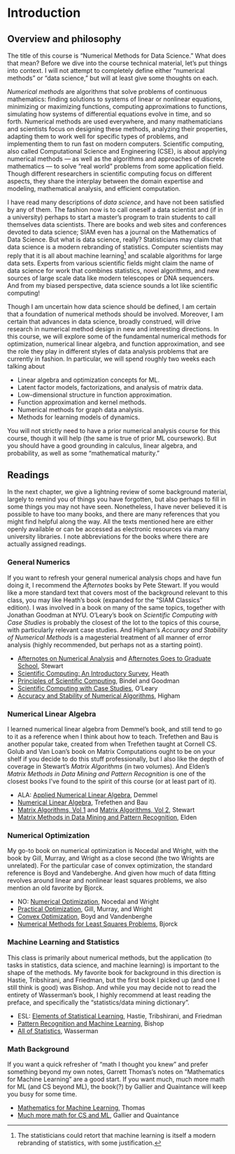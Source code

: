 # Introduction

## Overview and philosophy

The title of this course is "Numerical Methods for Data Science."
What does that mean?  Before we dive into the course technical material, let's put things into context.
I will not attempt to completely define either "numerical methods" or "data science," but will at least give some thoughts on each.

*Numerical methods* are algorithms that solve problems of continuous mathematics: finding solutions to systems of linear or nonlinear equations, minimizing or maximizing functions, computing approximations to functions, simulating how systems of differential equations evolve in time, and so forth.
Numerical methods are used everywhere, and many mathematicians and scientists focus on designing these methods, analyzing their properties, adapting them to work well for specific types of problems, and implementing them to run fast on modern computers.
Scientific computing, also called Computational Science and Engineering (CSE), is about applying numerical methods --- as well as the algorithms and approaches of discrete mathematics --- to solve "real world" problems from some application field.
Though different researchers in scientific computing focus on different aspects, they share the interplay between the domain expertise and modeling, mathematical analysis, and efficient computation.

I have read many descriptions of *data science*, and have not been satisfied by any of them.
The fashion now is to call oneself a data scientist and (if in a university) perhaps to start a master's program to train students to call themselves data scientists.
There are books and web sites and conferences devoted to data science; SIAM even has a journal on the Mathematics of Data Science.
But what is data science, really?
Statisticians may claim that data science is a modern rebranding of statistics.
Computer scientists may reply that it is all about machine learning[^ml-stats-snark] and scalable algorithms for large data sets.
Experts from various scientific fields might claim the name of data science for work that combines statistics, novel algorithms, and new sources of large scale data like modern telescopes or DNA sequencers.
And from my biased perspective, data science sounds a lot like scientific computing!

[^ml-stats-snark]: The statisticians could retort that machine learning is itself a modern rebranding of statistics, with some justification.

Though I am uncertain how data science should be defined, I am certain that a foundation of numerical methods should be involved.
Moreover, I am certain that advances in data science, broadly construed, will drive research in numerical method design in new and interesting directions.
In this course, we will explore some of the fundamental numerical methods for optimization, numerical linear algebra, and function approximation, and see the role they play in different styles of data analysis problems that are currently in fashion.
In particular, we will spend roughly two weeks each talking about

- Linear algebra and optimization concepts for ML.
- Latent factor models, factorizations, and analysis of
  matrix data.
- Low-dimensional structure in function approximation.
- Function approximation and kernel methods.
- Numerical methods for graph data analysis.
- Methods for learning models of dynamics.

You will not strictly need to have a prior numerical analysis course for this course, though it will help (the same is true of prior ML coursework).
But you should have a good grounding in calculus, linear algebra, and probability, as well as some "mathematical maturity."

## Readings

In the next chapter, we give a lightning review of some background material, largely to remind you of things you have forgotten, but also perhaps to fill in some things you may not have seen.
Nonetheless, I have never believed it is possible to have too many books, and there are many references that you might find helpful along the way.  All the texts mentioned here are either openly available or can be accessed as electronic resources via many university libraries.  I note abbreviations for the books where there are actually assigned readings.

### General Numerics

If you want to refresh your general numerical analysis chops and have fun doing it, I recommend the _Afternotes_ books by Pete Stewart.
If you would like a more standard text that covers most of the background relevant to this class, you may like Heath's book (expanded for the "SIAM Classics" edition).
I was involved in a book on many of the same topics, together with Jonathan Goodman at NYU.
O'Leary's book on _Scientific Computing with Case Studies_ is probably the closest of the lot to the topics of this course, with particularly relevant case studies.
And Higham's _Accuracy and Stability of Numerical Methods_ is a magesterial treatment of all manner of error analysis (highly recommended, but perhaps not as a starting point).

- [Afternotes on Numerical Analysis](https://epubs.siam.org/doi/book/10.1137/1.9781611971491) and [Afternotes Goes to Graduate School](https://epubs.siam.org/doi/book/10.1137/1.9781611971422), Stewart
- [Scientific Computing: An Introductory Survey](https://epubs.siam.org/doi/book/10.1137/1.9781611975581), Heath
- [Principles of Scientific Computing](https://math.nyu.edu/faculty/shelley/Classes/SciComp/BindelGoodman.pdf), Bindel and Goodman
- [Scientific Computing with Case Studies](https://epubs.siam.org/doi/book/10.1137/9780898717723), O'Leary
- [Accuracy and Stability of Numerical Algorithms](https://epubs.siam.org/doi/book/10.1137/1.9780898718027), Higham

### Numerical Linear Algebra

I learned numerical linear algebra from Demmel's book, and still tend to go to it as a reference when I think about how to teach.
Trefethen and Bau is another popular take, created from when Trefethen taught at Cornell CS.
Golub and Van Loan's book on Matrix Computations ought to be on your shelf if you decide to do this stuff professionally, but I also like the depth of coverage in Stewart's _Matrix Algorithms_ (in two volumes).
And Elden's _Matrix Methods in Data Mining and Pattern Recognition_ is one of the closest books I've found to the spirit of this course (or at least part of it).

- ALA: [Applied Numerical Linear Algebra](https://epubs.siam.org/doi/book/10.1137/1.9781611971446), Demmel
- [Numerical Linear Algebra](https://newcatalog.library.cornell.edu/catalog/10504163), Trefethen and Bau
- [Matrix Algorithms, Vol 1](https://epubs-siam-org.proxy.library.cornell.edu/doi/book/10.1137/1.9781611971408) and [Matrix Algorithms, Vol 2](https://epubs.siam.org/doi/book/10.1137/1.9780898718058), Stewart
- [Matrix Methods in Data Mining and Pattern Recognition](https://epubs.siam.org/doi/book/10.1137/1.9780898718867), Elden

### Numerical Optimization

My go-to book on numerical optimization is Nocedal and Wright, with the book by Gill, Murray, and Wright as a close second (the two Wrights are unrelated).
For the particular case of convex optimization, the standard reference is Boyd and Vandeberghe.  And given how much of data fitting revolves around linear and nonlinear least squares problems, we also mention an old favorite by Bjorck.

- NO: [Numerical Optimization](https://link.springer.com/book/10.1007/978-0-387-40065-5), Nocedal and Wright
- [Practical Optimization](https://epubs.siam.org/doi/book/10.1137/1.9781611975604), Gill, Murray, and Wright
- [Convex Optimization](https://web.stanford.edu/~boyd/cvxbook/), Boyd and Vandenberghe
- [Numerical Methods for Least Squares Problems](https://epubs.siam.org/doi/book/10.1137/1.9781611971484), Bjorck

### Machine Learning and Statistics

This class is primarily about numerical methods, but the application (to tasks in statistics, data science, and machine learning) is important to the shape of the methods.
My favorite book for background in this direction is Hastie, Tribshirani, and Friedman, but the first book I picked up (and one I still think is good) was Bishop.
And while you may decide not to read the entirety of Wasserman's book, I highly recommend at least reading the preface, and specifically the "statistics/data mining dictionary".

- ESL: [Elements of Statistical Learning](https://web.stanford.edu/~hastie/ElemStatLearn/), Hastie, Tribshirani, and Friedman
- [Pattern Recognition and Machine Learning](https://www.microsoft.com/en-us/research/uploads/prod/2006/01/Bishop-Pattern-Recognition-and-Machine-Learning-2006.pdf), Bishop
- [All of Statistics](https://link.springer.com/book/10.1007/978-0-387-21736-9), Wasserman

### Math Background

If you want a quick refresher of "math I thought you knew" and prefer something beyond my own notes, Garrett Thomas's notes on "Mathematics for Machine Learning" are a good start.
If you want much, much more math for ML (and CS beyond ML), the book(?) by Gallier and Quaintance will keep you busy for some time.

- [Mathematics for Machine Learning](https://gwthomas.github.io/docs/math4ml.pdf), Thomas
- [Much more math for CS and ML](https://www.cis.upenn.edu/~jean/math-deep.pdf),  Gallier and Quaintance